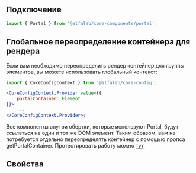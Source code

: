 
## Подключение

```jsx
import { Portal } from '@alfalab/core-components/portal';
```

## Глобальное переопределение контейнера для рендера

Если вам необходимо переопределить рендер контейнер для группы элементов, вы можете использовать глобальный контекст:

```jsx
import { CoreConfigContext } from '@alfalab/core-config';

<CoreConfigContext.Provider value={{
    portalContainer: Element
}}>
    ...
</CoreConfigContext.Provider>;
```

Все компоненты внутри обертки, которые используют Portal, будут ссылаться на один и тот же DOM элемент.
Таким образом, вам не потребуется отдельно переопределять контейнер с помощью пропса getPortalContainer.
Протестировать работу можно [тут](?path=/story/portal--portal-context).

## Свойства

<ArgTypes of={Portal} />
